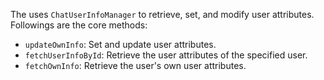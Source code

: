 <PlatformWrapper platform="react-native">

The <Vg k="CHAT_SDK"/> uses `ChatUserInfoManager` to retrieve, set, and modify user attributes. Followings are the core methods:
- `updateOwnInfo`: Set and update user attributes.
- `fetchUserInfoById`: Retrieve the user attributes of the specified user.
- `fetchOwnInfo`: Retrieve the user's own user attributes.

</PlatformWrapper>